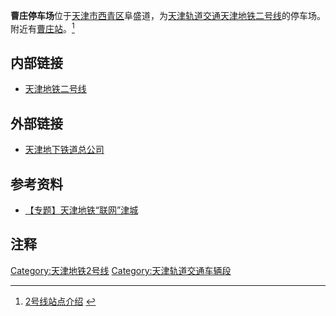 {{Infobox railway depot
| name = 曹庄停车场
| depot_logo = 
| logo_upright = 
| logo_alt = 
| logo_caption = 
| image = 
| image_upright = 
| image_alt = 
| caption = 
| location = {{CHN}}[[天津市|天津市]][[西青区|西青区]]
| coordinates = <!--{{coord|38|58|45|N|117|20|50|E|display=inline,title}}-->
| owner = 
| operator = [[天津地铁|天津地铁]]
| depotcode = 
| type = 地铁停车场
| roads = 
| rollingstock = 
| routes = {{天津地铁线路名|2|c}}
| opened = 2012年7月1日
| closed = 
| original = 
| former_depot_codes   =
| former_rolling_stock = 
}}'''曹庄停车场'''位于[[天津市|天津市]][[西青区|西青区]]阜盛道，为[[天津轨道交通|天津轨道交通]][[天津地铁二号线|天津地铁二号线]]的停车场。附近有[[曹庄站|曹庄站]]。<ref>[http://www.tjdt.cn/onews.asp?id=1542 2号线站点介绍] {{webarchive|url=https://web.archive.org/web/20151127025445/http://www.tjdt.cn/onews.asp?id=1542 |date=2015-11-27 }}</ref>

== 内部链接 ==
* [[天津地铁二号线|天津地铁二号线]]

== 外部链接 ==
* [https://web.archive.org/web/20090827003539/http://www.tjdt.cn/ 天津地下铁道总公司]

== 参考资料 ==
* [https://web.archive.org/web/20070905012246/http://news.enorth.com.cn/system/2006/08/09/001379965.shtml 【专题】天津地铁“联网”津城]

== 注释 ==
<div class="references-small">
<references />
</div>

{{Transp-stub}}
{{TJM-stub}}
{{天津地铁2号线}}

{{天津轨道交通车辆段}}
[[Category:天津地铁2号线|Category:天津地铁2号线]]
[[Category:天津轨道交通车辆段|Category:天津轨道交通车辆段]]